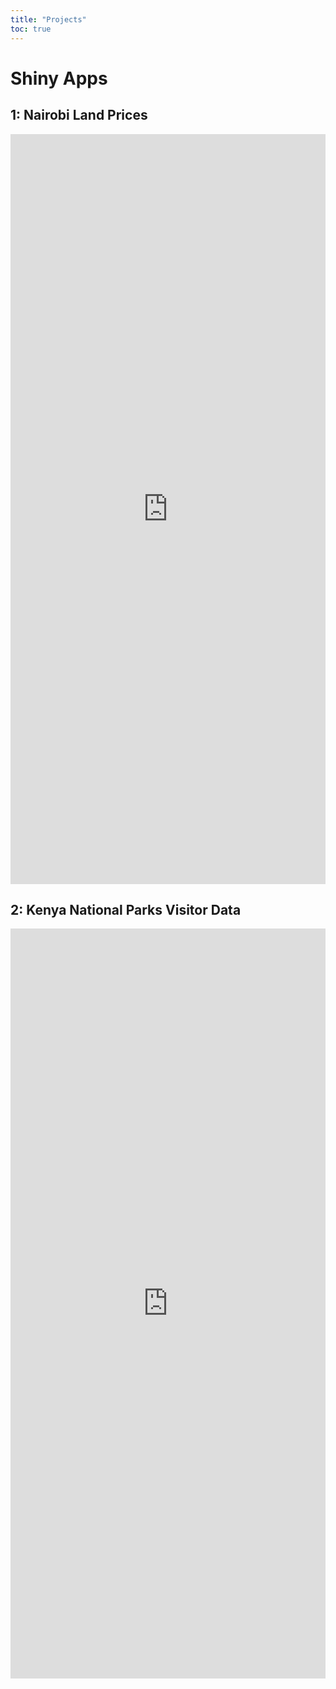 ```yaml
---
title: "Projects"
toc: true
---
```


# Shiny Apps

## 1: Nairobi Land Prices

<iframe height="1200" width="100%" frameborder="yes" src="https://wokech.shinyapps.io/hass_land_price_app/">

</iframe>

## 2: Kenya National Parks Visitor Data

<iframe height="1200" width="100%" frameborder="yes" src="https://wokech.shinyapps.io/natl_parks_kenya_app/">

</iframe>